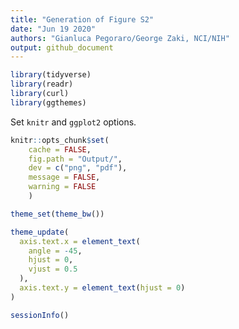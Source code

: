 ```yaml
---
title: "Generation of Figure S2"
date: "Jun 19 2020"
authors: "Gianluca Pegoraro/George Zaki, NCI/NIH"
output: github_document
---
```


```r
library(tidyverse)
library(readr)
library(curl)
library(ggthemes)
```
Set `knitr` and `ggplot2` options.
```r
knitr::opts_chunk$set(
    cache = FALSE,
    fig.path = "Output/",
    dev = c("png", "pdf"),
    message = FALSE,
    warning = FALSE
    )

theme_set(theme_bw())

theme_update(
  axis.text.x = element_text(
    angle = -45,
    hjust = 0,
    vjust = 0.5
  ),
  axis.text.y = element_text(hjust = 0)
)
```

```r
sessionInfo()
```

